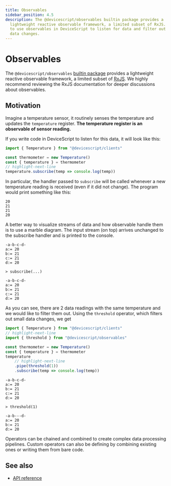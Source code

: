 ```yaml
---
title: Observables
sidebar_position: 4.5
description: The @devicescript/observables builtin package provides a
  lightweight reactive observable framework, a limited subset of RxJS. Learn how
  to use observables in DeviceScript to listen for data and filter out small
  data changes.
---
```


# Observables

The `@devicescript/observables` [builtin package](/developer/packages) provides a lightweight reactive observable framework, a limited subset of [RxJS](https://rxjs.dev).
We highly recommend reviewing the RxJS documentation for deeper discussions about observables.

## Motivation

Imagine a temperature sensor, it routinely senses the temperature and updates the `temperature` register.
**The temperature register is an observable of sensor reading.**

If you write code in DeviceScript to listen for this data, it will look like this:

```ts skip
import { Temperature } from "@devicescript/clients"

const thermometer = new Temperature()
const { temperature } = thermometer
// highlight-next-line
temperature.subscribe(temp => console.log(temp))
```

In particular, the handler passed to `subscribe` will be called whenever a new temperature reading is received (even if it did not change).
The program would print something like this:

```console
20
21
21
20
```

A better way to visualize streams of data and how observable handle them is to use a marble diagram.
The input stream (on top) arrives unchanged to the subscribe handler and is printed to the console.

```rx
-a-b-c-d-
a:= 20
b:= 21
c:= 21
d:= 20

> subscribe(...)

-a-b-c-d-
a:= 20
b:= 21
c:= 21
d:= 20
```

As you can see, there are 2 data readings with the same temperature and we would like to filter them out. Using the `threshold` operator,
which filters out small data changes, we get

```ts skip
import { Temperature } from "@devicescript/clients"
// highlight-next-line
import { threshold } from "@devicescript/observables"

const thermometer = new Temperature()
const { temperature } = thermometer
temperature
    // highlight-next-line
    .pipe(threshold(1))
    .subscribe(temp => console.log(temp))
```

```rx
-a-b-c-d-
a:= 20
b:= 21
c:= 21
d:= 20

> threshold(1)

-a-b---d-
a:= 20
b:= 21
d:= 20
```

Operators can be chained and combined to create complex data processing pipelines. Custom operators can also be defining by combining existing ones
or writing them from bare code.

## See also

-   [API reference](/api/observables/)
